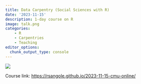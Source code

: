 ```yaml
---
title: Data Carpentry (Social Sciences with R)
date: '2023-11-15'
description: 1-day course on R
image: talk.png
categories:
    - R
    - Carpentries
    - Teaching
editor_options: 
  chunk_output_type: console
---
```


![](talk.png)

Course link: [https://rsangole.github.io/2023-11-15-cmu-online/](https://rsangole.github.io/2023-11-15-cmu-online/)